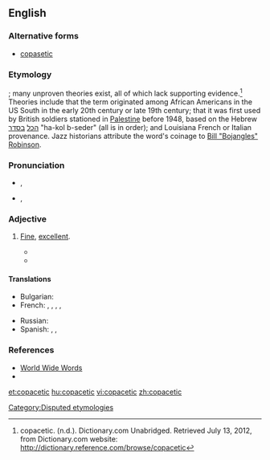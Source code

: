 {{was wotd|2010|January|25}}
==English==

===Alternative forms===
* [[copasetic]]

===Etymology===
{{unk.}}; many unproven theories exist, all of which lack supporting evidence.<ref>copacetic. (n.d.). Dictionary.com Unabridged. Retrieved July 13, 2012, from Dictionary.com website: http://dictionary.reference.com/browse/copacetic</ref> Theories include that the term originated among African Americans in the US South in the early 20th century or late 19th century; that it was first used by British soldiers stationed in [[Palestine]] before 1948, based on the Hebrew [[כל|הכל]] [[סדר|בסדר]] "ha-kol b-seder" (all is in order); and Louisiana French or Italian provenance.  Jazz historians attribute the word's coinage to [http://en.wikipedia.org/wiki/Bill_Robinson Bill "Bojangles" Robinson].

===Pronunciation===
* {{a|UK}} {{IPA|/kəʊ.pəˈsɛt.ɪk/|lang=en}}, {{X-SAMPA|/k@U.p@"sEt.Ik/}}
* {{a|US}} {{IPA|/ˌkoʊ.pəˈsɛt.ɪk/|lang=en}}, {{X-SAMPA|/%koU.p@"sEt.Ik/}}

===Adjective===
{{en-adj}}

# {{US}} [[fine|Fine]], [[excellent]].
#* {{quote-book
|year=1919
|author=Irving Bacheller
|title=A man for the ages: a story of the builders of democracy
|page=69
|url=http://books.google.ca/books?id=ui4wAAAAYAAJ&q=copasetic&dq=copasetic&hl=en&ei=B2vjTMzhGIfksQPYk5hn&sa=X&oi=book_result&ct=result&resnum=1&ved=0CCgQ6AEwAA
|passage=...an' as to looks I'd call him, as ye might say, real '''copasetic'''."  Mrs. Lukins expressed this opinion solemnly and with a slight cough.  Its last word stood for nothing more than an indefinite depth of meaning.}}
#* {{quote-book
|year=1919
|author=Irving Bacheller
|title=A man for the ages: a story of the builders of democracy
|page=287
|url=http://books.google.ca/books?id=ui4wAAAAYAAJ&q=copasetic&dq=copasetic&hl=en&ei=B2vjTMzhGIfksQPYk5hn&sa=X&oi=book_result&ct=result&resnum=1&ved=0CCgQ6AEwAA
|passage=There was one other word in her lexicon which was in the nature of a jewel to be used only on special occasions. It was the word "'''copasetic'''".}}

====Translations====
{{trans-top|fine, excellent, going just right, swell}}
* Bulgarian: {{t+|bg|отличен|tr=otlíčen}}
* French: {{t+|fr|super}},  {{t+|fr|extra}},  {{t|fr|super-extra}},  {{t+|fr|ok}},  {{t+|fr|genial}}
{{trans-mid}}
* Russian: {{t|ru|отличный|tr=otlíčnyj}}
* Spanish: {{t|es|requetebueno}},  {{t-|es|estupendo}},  {{t-|es|genial}}
{{trans-bottom}}

===References===
<references />
* [http://www.quinion.com/words/weirdwords/ww-cop1.htm World Wide Words]
* {{R:BBS}}

[[Category:Disputed etymologies]]

[[et:copacetic]]
[[hu:copacetic]]
[[vi:copacetic]]
[[zh:copacetic]]